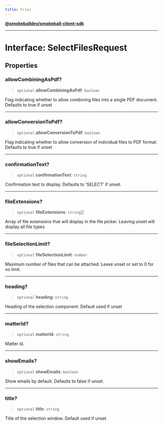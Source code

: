 ```yaml
---
title: Files
---
```

[**@smokeballdev/smokeball-client-sdk**](./../../../../README)

***

# Interface: SelectFilesRequest

## Properties

### allowCombiningAsPdf?

> `optional` **allowCombiningAsPdf**: `boolean`

Flag indicating whether to allow combining files into a single PDF document. Defaults to true if unset

***

### allowConversionToPdf?

> `optional` **allowConversionToPdf**: `boolean`

Flag indicating whether to allow conversion of individual files to PDF format. Defaults to true if unset

***

### confirmationText?

> `optional` **confirmationText**: `string`

Confirmation text to display. Defaults to 'SELECT' if unset.

***

### fileExtensions?

> `optional` **fileExtensions**: `string`[]

Array of file extensions that will display in the file picker. Leaving unset will display all file types

***

### fileSelectionLimit?

> `optional` **fileSelectionLimit**: `number`

Maximum number of files that can be attached. Leave unset or set to 0 for no limit.

***

### heading?

> `optional` **heading**: `string`

Heading of the selection component. Default used if unset

***

### matterId?

> `optional` **matterId**: `string`

Matter id.

***

### showEmails?

> `optional` **showEmails**: `boolean`

Show emails by default. Defaults to false if unset.

***

### title?

> `optional` **title**: `string`

Title of the selection window. Default used if unset
